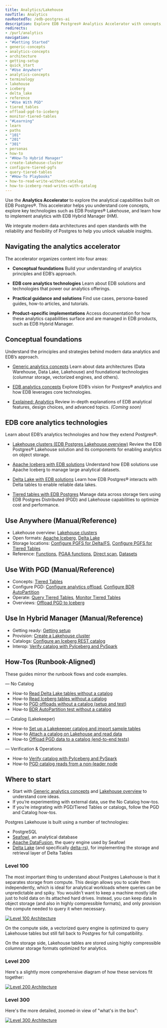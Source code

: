 ```yaml
---
title: Analytics/Lakehouse
navTitle: Analytics
navRootedTo: /edb-postgres-ai
description: Explore EDB Postgres® Analytics Accelerator with concepts, tutorials, and reference material for Lakehouse and tiered tables.
redirects:
- /purl/analytics
navigation:
- "#Getting Started"
- generic-concepts
- analytics-concepts
- architecture
- getting-setup
- quick_start
- "#Use Anywhere"
- analytics-concepts
- terminology
- lakehouse
- iceberg
- delta_lake
- reference
- "#Use With PGD"
- tiered_tables
- offload-pgd-to-iceberg
- monitor-tiered-tables
- "#Learning"
- learn
- paths
- "101"
- "201"
- "301"
- personas
- how-to
- "#How-To Hybrid Manager"
- create-lakehouse-cluster
- configure-tiered-pgfs
- query-tiered-tables
- "#How-To Playbooks"
- how-to-read-write-without-catalog
- how-to-iceberg-read-writes-with-catalog
---
```



Use the **Analytics Accelerator** to explore the analytical capabilities built on EDB Postgres®. This accelerator helps you understand core concepts, explore key technologies such as EDB Postgres® Lakehouse, and learn how to implement analytics with EDB Hybrid Manager (HM).

We integrate modern data architectures and open standards with the reliability and flexibility of Postgres to help you unlock valuable insights.

## Navigating the analytics accelerator

The accelerator organizes content into four areas:

- **Conceptual foundations**
Build your understanding of analytics principles and EDB’s approach.

- **EDB core analytics technologies**
Learn about EDB solutions and technologies that power our analytics offerings.

- **Practical guidance and solutions**
Find use cases, persona-based guides, how-to articles, and tutorials.

- **Product-specific implementations**
Access documentation for how these analytics capabilities surface and are managed in EDB products, such as EDB Hybrid Manager.

## Conceptual foundations

Understand the principles and strategies behind modern data analytics and EDB’s approach.

- [Generic analytics concepts](learn/explained/generic-concepts.mdx)
Learn about data architectures (Data Warehouse, Data Lake, Lakehouse) and foundational technologies (columnar storage, vectorized engines, and others).

- [EDB analytics concepts](learn/explained/analytics-concepts.mdx)
Explore EDB’s vision for Postgres® analytics and how EDB leverages core technologies.

- [Explained: Analytics](learn/explained)
Review in-depth explanations of EDB analytical features, design choices, and advanced topics. *(Coming soon)*

## EDB core analytics technologies

Learn about EDB’s analytics technologies and how they extend Postgres®.

- [Lakehouse clusters (EDB Postgres Lakehouse overview)](lakehouse)
Review the EDB Postgres® Lakehouse solution and its components for enabling analytics on object storage.

- [Apache Iceberg with EDB solutions](iceberg)
Understand how EDB solutions use Apache Iceberg to manage large analytical datasets.

- [Delta Lake with EDB solutions](delta_lake)
Learn how EDB Postgres® interacts with Delta tables to enable reliable data lakes.

- [Tiered tables with EDB Postgres](tiered_tables)
Manage data across storage tiers using EDB Postgres Distributed (PGD) and Lakehouse capabilities to optimize cost and performance.

## Use Anywhere (Manual/Reference)

- Lakehouse overview: [Lakehouse clusters](lakehouse)
- Open formats: [Apache Iceberg](iceberg), [Delta Lake](delta_lake)
- Storage locations: [Configure PGFS for Delta/FS](configure-delta-pgfs), [Configure PGFS for Tiered Tables](configure-tiered-pgfs)
- Reference: [Functions](reference/functions.mdx), [PGAA functions](reference/pgaa_functions.mdx), [Direct scan](reference/directscan.mdx), [Datasets](reference/datasets.mdx)

## Use With PGD (Manual/Reference)

- Concepts: [Tiered Tables](tiered_tables)
- Configure PGD: [Configure analytics offload](configure-tiered-offload), [Configure BDR AutoPartition](configure-tiered-autopartition)
- Operate: [Query Tiered Tables](query-tiered-tables), [Monitor Tiered Tables](monitor-tiered-tables)
- Overviews: [Offload PGD to Iceberg](offload-pgd-to-iceberg)

## Use In Hybrid Manager (Manual/Reference)

- Getting ready: [Getting setup](getting-setup.mdx)
- Provision: [Create a Lakehouse cluster](create-lakehouse-cluster.mdx)
- Catalogs: [Configure an Iceberg REST catalog](configure-iceberg-catalog.mdx)
- Interop: [Verify catalog with PyIceberg and PySpark](verify-catalog-with-pyiceberg-pyspark.mdx)

## How-Tos (Runbook-Aligned)

These guides mirror the runbook flows and code examples.

— No Catalog
- How-to  [Read Delta Lake tables without a catalog](delta-read-without-catalog.mdx)
- How-to  [Read Iceberg tables without a catalog](iceberg-read-without-catalog.mdx)
- How-to  [PGD offloads without a catalog (setup and test)](pgd-offloads-without-catalog.mdx)
- How-to  [BDR AutoPartition test without a catalog](autopartition-test-without-catalog.mdx)

— Catalog (Lakekeeper)
- How-to  [Set up a Lakekeeper catalog and import sample tables](setup-catalog-and-import.mdx)
- How-to  [Attach a catalog on Lakehouse and read data](attach-catalog-and-read.mdx)
- How-to  [Offload PGD data to a catalog (end-to-end tests)](offload-to-catalog-tests.mdx)

— Verification & Operations
- How-to  [Verify catalog with PyIceberg and PySpark](verify-catalog-with-pyiceberg-pyspark.mdx)
- How-to  [PGD catalog reads from a non-leader node](read-catalog-from-non-leader.mdx)

## Where to start

- Start with [Generic analytics concepts](learn/explained/generic-concepts.mdx) and [Lakehouse overview](lakehouse) to understand core ideas.
- If you’re experimenting with external data, use the No Catalog how-tos.
- If you’re integrating with PGD/Tiered Tables or catalogs, follow the PGD and Catalog how-tos.

Postgres Lakehouse is built using a number of technologies:

-   PostgreSQL
-   [Seafowl](https://seafowl.io/), an analytical database
-   [Apache DataFusion](https://datafusion.apache.org/), the query engine used by Seafowl
-   [Delta Lake](https://delta.io) (and specifically [delta-rs](https://github.com/delta-io/delta-rs)),
for implementing the storage and retrieval layer of Delta Tables

### Level 100

The most important thing to understand about Postgres Lakehouse is that it
separates storage from compute. This design allows you to scale them independently,
which is ideal for analytical workloads where queries can be unpredictable and
spiky. You wouldn't want to keep a machine mostly idle just to hold data on
its attached hard drives. Instead, you can keep data in object storage (and also
in highly compressible formats), and only provision the compute needed to query
it when necessary.

[![Level 100 Architecture](images/level-100.svg)](images/level-100.svg)

On the compute side, a vectorized query engine is optimized to query Lakehouse
tables but still fall back to Postgres for full compatibility.

On the storage side, Lakehouse tables are stored using highly compressible
columnar storage formats optimized for analytics.

### Level 200

Here's a slightly more comprehensive diagram of how these services fit together:

[![Level 200 Architecture](images/level-200.svg)](images/level-200.svg)

### Level 300

Here's the more detailed, zoomed-in view of "what's in the box":

[![Level 300 Architecture](images/level-300.svg)](images/level-300.svg)
